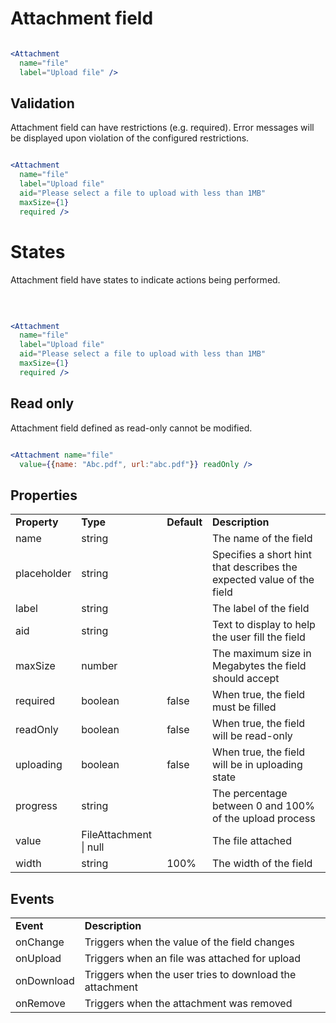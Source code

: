 
<Meta title="Components/Data Input/Attachment" />

# Attachment field

<Unstyled>
<Attachment
  name="file"
  label="Upload file"
  width="300px" />
</Unstyled>

```jsx

<Attachment
  name="file"
  label="Upload file" />

```

## Validation

Attachment field can have restrictions (e.g. required). Error messages will be displayed upon violation of the configured restrictions.

<Unstyled>
<Attachment
  name="file"
  label="Upload file"
  aid="Please select a file to upload with less than 1MB"
  maxSize={1}
  required
  width="300px" />
</Unstyled>


```jsx

<Attachment
  name="file"
  label="Upload file"
  aid="Please select a file to upload with less than 1MB"
  maxSize={1}
  required />

```

# States

Attachment field have states to indicate actions being performed.

<Unstyled>
<Attachment
  name="file"
  label="Upload file"
  aid="Please select a file to upload with less than 1MB"
  maxSize={1}
  uploading
  progress="50"
  width="300px" />

  <br />

  <Attachment
  name="file"
  label="Upload file"
  aid="Please select a file to upload with less than 1MB"
  maxSize={1}
  removing
  width="300px" />
</Unstyled>

```jsx

<Attachment
  name="file"
  label="Upload file"
  aid="Please select a file to upload with less than 1MB"
  maxSize={1}
  required />

```

## Read only

Attachment field defined as read-only cannot be modified.

<Unstyled>
<Attachment name="file" 
  value={{name: "Abc.pdf", url:"abc.pdf"}} readOnly
  width="300px" />
</Unstyled>

 ```jsx
 
<Attachment name="file" 
   value={{name: "Abc.pdf", url:"abc.pdf"}} readOnly />

 ```


## Properties

<table>
    <tr>
        <td><strong>Property</strong></td>
        <td><strong>Type</strong></td>
        <td><strong>Default</strong></td>
        <td><strong>Description</strong></td>
    </tr>
    <tr>
        <td>name</td>
        <td>string</td>
        <td></td>
        <td>The name of the field</td>
    </tr>
    <tr>
        <td>placeholder</td>
        <td>string</td>
        <td></td>
        <td>Specifies a short hint that describes the expected value of the field</td>
    </tr>
    <tr>
        <td>label</td>
        <td>string</td>
        <td></td>
        <td>The label of the field</td>
    </tr>
    <tr>
        <td>aid</td>
        <td>string</td>
        <td></td>
        <td>Text to display to help the user fill the field</td>
    </tr>
    <tr>
        <td>maxSize</td>
        <td>number</td>
        <td></td>
        <td>The maximum size in Megabytes the field should accept</td>
    </tr>
    <tr>
        <td>required</td>
        <td>boolean</td>
        <td>false</td>
        <td>When true, the field must be filled</td>
    </tr>
    <tr>
        <td>readOnly</td>
        <td>boolean</td>
        <td>false</td>
        <td>When true, the field will be read-only</td>
    </tr>
    <tr>
        <td>uploading</td>
        <td>boolean</td>
        <td>false</td>
        <td>When true, the field will be in uploading state</td>
    </tr>
    <tr>
        <td>progress</td>
        <td>string</td>
        <td></td>
        <td>The percentage between 0 and 100% of the upload process</td>
    </tr>
    <tr>
        <td>value</td>
        <td>FileAttachment | null</td>
        <td></td>
        <td>The file attached</td>
    </tr>
        <tr>
        <td>width</td>
        <td>string</td>
        <td>100%</td>
        <td>The width of the field</td>
    </tr>
</table>

## Events

<table>
    <tr>
        <td><strong>Event</strong></td>
        <td><strong>Description</strong></td>
    </tr>
    <tr>
        <td>onChange</td>
        <td>Triggers when the value of the field changes</td>
    </tr>
    <tr>
        <td>onUpload</td>
        <td>Triggers when an file was attached for upload</td>
    </tr>
    <tr>
        <td>onDownload</td>
        <td>Triggers when the user tries to download the attachment</td>
    </tr>
    <tr>
        <td>onRemove</td>
        <td>Triggers when the attachment was removed</td>
    </tr>
</table>